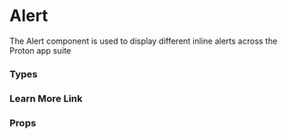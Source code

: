 
# Alert

The Alert component is used to display different inline alerts across the Proton app suite

<Canvas withSource="open">
    <Story id="components-alert--basic" />
</Canvas>

### Types

<Canvas>
    <Story id="components-alert--types" />
</Canvas>

### Learn More Link

<Canvas>
    <Story id="components-alert--learn-more-link" />
</Canvas>

### Props

<div class="hidden">
    <Primary />
</div>

<ArgsTable story={PRIMARY_STORY} />
